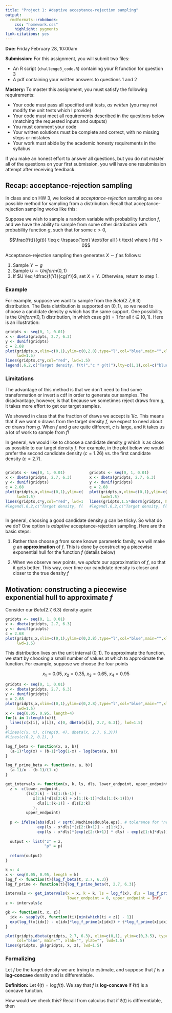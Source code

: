 ```yaml
---
title: "Project 1: Adaptive acceptance-rejection sampling"
output: 
  rmdformats::robobook:
    css: "homework.css"
    highlight: pygments
link-citations: yes
---
```


**Due:** Friday February 28, 10:00am

**Submission:** For this assignment, you will submit two files:

* An R script (`challenge3_code.R`) containing your R function for question 3
* A pdf containing your written answers to questions 1 and 2

**Mastery:** To master this assignment, you must satisfy the following requirements:

* Your code must pass all specified unit tests, *as written* (you may not modify the unit tests which I provide)
* Your code must meet all requirements described in the questions below (matching the requested inputs and outputs)
* You must comment your code
* Your written solutions must be complete and correct, with no missing steps or mistakes
* Your work must abide by the academic honesty requirements in the syllabus 

If you make an honest effort to answer all questions, but you do not master all of the questions on your first submission, you will have one resubmission attempt after receiving feedback.


## Recap: acceptance-rejection sampling

In class and on HW 3, we looked at *acceptance-rejection* sampling as one possible method for sampling from a distribution. Recall that acceptance-rejection sampling works like this:

Suppose we wish to sample a random variable with probability function $f$, and we have the ability to sample from some other distribution with probability function $g$, such that for some $c > 0$,

$$\frac{f(t)}{g(t)} \leq c \hspace{1cm} \text{for all } t \text{ where } f(t) > 0$$


Acceptance-rejection sampling then generates $X \sim f$ as follows:

1. Sample $Y \sim g$
2. Sample $U \sim Uniform(0, 1)$
3. If $U \leq \dfrac{f(Y)}{cg(Y)}$, set $X = Y$. Otherwise, return to step 1.

### Example

For example, suppose we want to sample from the $Beta(2.7, 6.3)$ distribution. The Beta distribution is supported on $(0, 1)$, so we need to choose a candidate density $g$ which has the same support. One possibility is the $Uniform(0, 1)$ distribution, in which case $g(t) = 1$ for all $t \in (0, 1)$. Here is an illustration:

```r
gridpts <- seq(0, 1, 0.01)
x <- dbeta(gridpts, 2.7, 6.3)
y <- dunif(gridpts)
c = 2.68
plot(gridpts,x,xlim=c(0,1),ylim=c(0,2.8),type="l",col="blue",main="",xlab="",ylab="",
     lwd=1.5)
lines(gridpts,c*y,col="red", lwd=1.5)
legend(.6,2,c("Target density, f(t)","c * g(t)"),lty=c(1,1),col=c("blue","red"))
```

### Limitations

The advantage of this method is that we don't need to find some transformation or invert a cdf in order to generate our samples. The disadvantage, however, is that because we sometimes reject draws from $g$, it takes more effort to get our target samples.

We showed in class that the fraction of draws we accept is $1/c$. This means that if we want $n$ draws from the target density $f$, we expect to need about $cn$ draws from $g$. When $f$ and $g$ are quite different, $c$ is large, and it takes us a lot of work to sample from $f$!

In general, we would like to choose a candidate density $g$ which is as close as possible to our target density $f$. For example, in the plot below we would prefer the second candidate density ($c = 1.26$) vs. the first candidate density ($c = 2.7$).

:::: {.columns}

::: {.column width="50%"}

```r
gridpts <- seq(0, 1, 0.01)
x <- dbeta(gridpts, 2.7, 6.3)
y <- dunif(gridpts)
c = 2.68
plot(gridpts,x,xlim=c(0,1),ylim=c(0,2.8),type="l",col="blue",main="",xlab="",ylab="",
     lwd=1.5)
lines(gridpts,c*y,col="red", lwd=1.5)
#legend(.6,2,c("Target density, f(t)","c * g(t)"),lty=c(1,1),col=c("blue","red"))
```

:::

::: {.column width="50%"}

```r
gridpts <- seq(0, 1, 0.01)
x <- dbeta(gridpts, 2.7, 6.3)
y <- dunif(gridpts)
c = 2.68
plot(gridpts,x,xlim=c(0,1),ylim=c(0,2.8),type="l",col="blue",main="",xlab="",ylab="",
     lwd=1.5)
lines(gridpts,1.5*dnorm(gridpts, mean=0.22, sd=0.22),col="red", lwd=1.5)
#legend(.6,2,c("Target density, f(t)","c * g(t)"),lty=c(1,1),col=c("blue","red"))
```

:::

::::

In general, choosing a good candidate density $g$ can be tricky. So what do we do? One option is *adaptive* acceptance-rejection sampling. Here are the basic steps:

1. Rather than choose $g$ from some known parametric family, we will make $g$ an **approximation** of $f$. This is done by constructing a piecewise exponential hull for the function $f$ (details below)

2. When we observe new points, we *update* our approximation of $f$, so that it gets better. This way, over time our candidate density is closer and closer to the true density $f$


## Motivation: constructing a piecewise exponential hull to approximate $f$

Consider our $Beta(2.7, 6.3)$ density again:

```r
gridpts <- seq(0, 1, 0.01)
x <- dbeta(gridpts, 2.7, 6.3)
y <- dunif(gridpts)
c = 2.68
plot(gridpts,x,xlim=c(0,1),ylim=c(0,2.8),type="l",col="blue",main="",xlab="",ylab="",
     lwd=1.5)
```

This distribution lives on the unit interval $(0, 1)$. To approximate the function, we start by choosing a small number of values at which to approximate the function. For example, suppose we choose the four points

$$x_1 = 0.05, \ x_2 = 0.35, \ x_3 = 0.65, \ x_4 = 0.95$$
```r
gridpts <- seq(0, 1, 0.01)
x <- dbeta(gridpts, 2.7, 6.3)
y <- dunif(gridpts)
c = 2.68
plot(gridpts,x,xlim=c(0,1),ylim=c(0,2.8),type="l",col="blue",main="",xlab="",ylab="",
     lwd=1.5)
x <- seq(0.05, 0.95, length=4)
for(i in 1:length(x)){
  lines(c(x[i], x[i]), c(0, dbeta(x[i], 2.7, 6.3)), lwd=1.5)
}
#lines(c(x, x), c(rep(0, 4), dbeta(x, 2.7, 6.3)))
#lines(c(0.2, 0.2), )
```


```r
log_f_beta <- function(x, a, b){
  (a-1)*log(x) + (b-1)*log(1-x) - log(beta(a, b))
}

log_f_prime_beta <- function(x, a, b){
  (a-1)/x - (b-1)/(1-x)
}

get_intervals <- function(x, k, ls, dls, lower_endpoint, upper_endpoint){
  z <- c(lower_endpoint,
         (ls[2:k] - ls[1:(k-1)] - 
            x[2:k]*dls[2:k] + x[1:(k-1)]*dls[1:(k-1)])/(
              dls[1:(k-1)] - dls[2:k]
            ),
         upper_endpoint)
  
  p <- ifelse(abs(dls) < sqrt(.Machine$double.eps), # tolerance for "near equality"
              exp(ls - x*dls)*(z[2:(k+1)] - z[1:k]),
              exp(ls - x*dls)*(exp(z[2:(k+1)] * dls) - exp(z[1:k]*dls))/dls)
  
  output <- list("z" = z,
                 "p" = p)
  
  return(output)
}
```


```r
k <- 4
x <- seq(0.05, 0.95, length = k)
log_f <- function(t){log_f_beta(t, 2.7, 6.3)}
log_f_prime <- function(t){log_f_prime_beta(t, 2.7, 6.3)}

intervals <- get_intervals(x = x, k = k, ls = log_f(x), dls = log_f_prime(x), 
                           lower_endpoint = 0, upper_endpoint = Inf)
z <- intervals$z

gk <- function(t, x, z){
  idx <- sapply(t, function(ti){min(which(ti < z)) - 1})
  exp(log_f(x[idx]) - x[idx]*log_f_prime(x[idx]) + t*log_f_prime(x[idx]))
}

plot(gridpts,dbeta(gridpts, 2.7, 6.3), xlim=c(0,1), ylim=c(0,3.5), type="l", 
     col="blue", main="", xlab="", ylab="", lwd=1.5)
lines(gridpts, gk(gridpts, x, z), lwd=1.5)
```



### Formalizing

Let $f$ be the target density we are trying to estimate, and suppose that $f$ is a **log-concave** density and is differentiable.

**Definition:** Let $\ell(t) = \log f(t)$. We say that $f$ is **log-concave** if $\ell(t)$ is a concave function. 

How would we check this?  Recall from calculus that if $\ell(t)$ is differentiable, then


